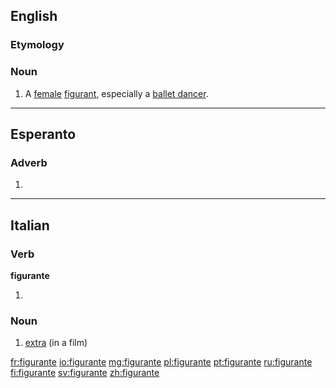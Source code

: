 ==English==

===Etymology===
{{etyl|fr}}

===Noun===
{{en-noun}}

# A [[female]] [[figurant]], especially a [[ballet dancer]].

{{Webster 1913}}

----

==Esperanto==

===Adverb===
{{head|eo}}

# {{eo-form of|figur|ante}}

----

==Italian==

===Verb===
'''figurante'''

# {{present participle of|figurare|lang=it}}

===Noun===
{{it-noun|figurant|m|e|i}}

# [[extra]] (in a film)

[[fr:figurante]]
[[io:figurante]]
[[mg:figurante]]
[[pl:figurante]]
[[pt:figurante]]
[[ru:figurante]]
[[fi:figurante]]
[[sv:figurante]]
[[zh:figurante]]